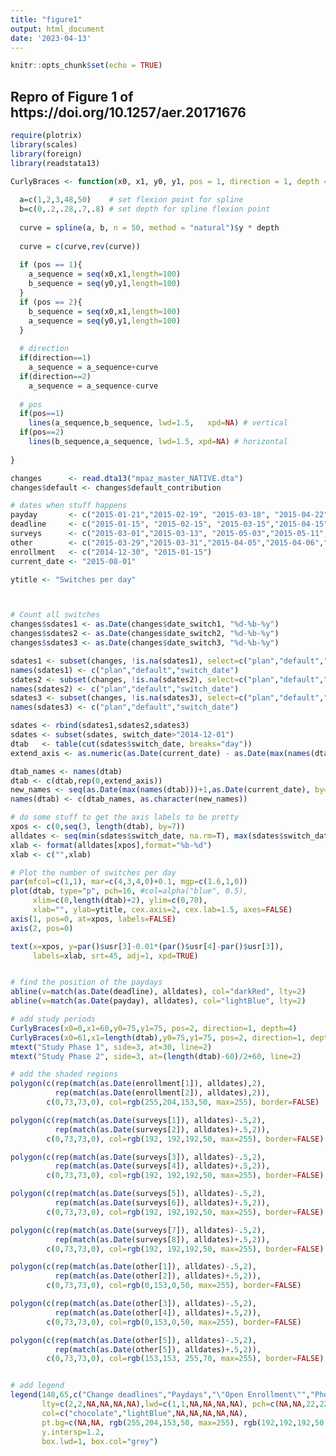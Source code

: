 ```yaml
---
title: "figure1"
output: html_document
date: '2023-04-13'
---
```


```r
knitr::opts_chunk$set(echo = TRUE)
```

## Repro of Figure 1 of https://doi.org/10.1257/aer.20171676

```r
require(plotrix)
library(scales)
library(foreign)
library(readstata13)
```

```r
CurlyBraces <- function(x0, x1, y0, y1, pos = 1, direction = 1, depth = 1) {
  
  a=c(1,2,3,48,50)    # set flexion point for spline
  b=c(0,.2,.28,.7,.8) # set depth for spline flexion point
  
  curve = spline(a, b, n = 50, method = "natural")$y * depth
  
  curve = c(curve,rev(curve))
  
  if (pos == 1){
    a_sequence = seq(x0,x1,length=100)
    b_sequence = seq(y0,y1,length=100)  
  }
  if (pos == 2){
    b_sequence = seq(x0,x1,length=100)
    a_sequence = seq(y0,y1,length=100)      
  }
  
  # direction
  if(direction==1)
    a_sequence = a_sequence+curve
  if(direction==2)
    a_sequence = a_sequence-curve
  
  # pos
  if(pos==1)
    lines(a_sequence,b_sequence, lwd=1.5,   xpd=NA) # vertical
  if(pos==2)
    lines(b_sequence,a_sequence, lwd=1.5, xpd=NA) # horizontal
  
}
```

```r
changes      <- read.dta13("mpaz_master_NATIVE.dta")
changes$default <- changes$default_contribution

# dates when stuff happens
payday       <- c("2015-01-21","2015-02-19", "2015-03-18", "2015-04-22", "2015-05-21", "2015-06-21","2015-07-14")
deadline     <- c("2015-01-15", "2015-02-15", "2015-03-15","2015-04-15", "2015-05-15", "2015-06-15")
surveys      <- c("2015-03-01","2015-03-13", "2015-05-03","2015-05-11","2015-06-02","2015-06-10","2015-07-02", "2015-07-11")
other        <- c("2015-03-29","2015-03-31","2015-04-05","2015-04-06","2015-04-09")
enrollment   <- c("2014-12-30", "2015-01-15")
current_date <- "2015-08-01"

ytitle <- "Switches per day"



# Count all switches
changes$sdates1 <- as.Date(changes$date_switch1, "%d-%b-%y")
changes$sdates2 <- as.Date(changes$date_switch2, "%d-%b-%y")
changes$sdates3 <- as.Date(changes$date_switch3, "%d-%b-%y")

sdates1 <- subset(changes, !is.na(sdates1), select=c("plan","default","sdates1"))
names(sdates1) <- c("plan","default","switch_date")
sdates2 <- subset(changes, !is.na(sdates2), select=c("plan","default","sdates2"))
names(sdates2) <- c("plan","default","switch_date")
sdates3 <- subset(changes, !is.na(sdates3), select=c("plan","default","sdates3"))
names(sdates3) <- c("plan","default","switch_date")

sdates <- rbind(sdates1,sdates2,sdates3) 
sdates <- subset(sdates, switch_date>"2014-12-01")
dtab   <- table(cut(sdates$switch_date, breaks="day"))
extend_axis <- as.numeric(as.Date(current_date) - as.Date(max(names(dtab))))

dtab_names <- names(dtab)
dtab <- c(dtab,rep(0,extend_axis))
new_names <- seq(as.Date(max(names(dtab)))+1,as.Date(current_date), by=1)  
names(dtab) <- c(dtab_names, as.character(new_names))

# do some stuff to get the axis labels to be pretty
xpos <- c(0,seq(3, length(dtab), by=7))
alldates <- seq(min(sdates$switch_date, na.rm=T), max(sdates$switch_date, na.rm=T)+extend_axis, by="day")
xlab <- format(alldates[xpos],format="%b-%d")
xlab <- c("",xlab)

# Plot the number of switches per day
par(mfcol=c(1,1), mar=c(4,3,4,0)+0.1, mgp=c(1.6,1,0))
plot(dtab, type="p", pch=16, #col=alpha("blue", 0.5),
     xlim=c(0,length(dtab)+2), ylim=c(0,70),
     xlab="", ylab=ytitle, cex.axis=2, cex.lab=1.5, axes=FALSE)
axis(1, pos=0, at=xpos, labels=FALSE)
axis(2, pos=0)

text(x=xpos, y=par()$usr[3]-0.01*(par()$usr[4]-par()$usr[3]),
     labels=xlab, srt=45, adj=1, xpd=TRUE)


# find the position of the paydays
abline(v=match(as.Date(deadline), alldates), col="darkRed", lty=2)
abline(v=match(as.Date(payday), alldates), col="lightBlue", lty=2)

# add study periods
CurlyBraces(x0=0,x1=60,y0=75,y1=75, pos=2, direction=1, depth=4)
CurlyBraces(x0=61,x1=length(dtab),y0=75,y1=75, pos=2, direction=1, depth=4)
mtext("Study Phase 1", side=3, at=30, line=2)
mtext("Study Phase 2", side=3, at=(length(dtab)-60)/2+60, line=2)

# add the shaded regions
polygon(c(rep(match(as.Date(enrollment[1]), alldates),2),
          rep(match(as.Date(enrollment[2]), alldates),2)),
        c(0,73,73,0), col=rgb(255,204,153,50, max=255), border=FALSE)        

polygon(c(rep(match(as.Date(surveys[1]), alldates)-.5,2),
          rep(match(as.Date(surveys[2]), alldates)+.5,2)),
        c(0,73,73,0), col=rgb(192, 192,192,50, max=255), border=FALSE)        

polygon(c(rep(match(as.Date(surveys[3]), alldates)-.5,2),
          rep(match(as.Date(surveys[4]), alldates)+.5,2)),
        c(0,73,73,0), col=rgb(192, 192,192,50, max=255), border=FALSE)        

polygon(c(rep(match(as.Date(surveys[5]), alldates)-.5,2),
          rep(match(as.Date(surveys[6]), alldates)+.5,2)),
        c(0,73,73,0), col=rgb(192, 192,192,50, max=255), border=FALSE)        

polygon(c(rep(match(as.Date(surveys[7]), alldates)-.5,2),
          rep(match(as.Date(surveys[8]), alldates)+.5,2)),
        c(0,73,73,0), col=rgb(192, 192,192,50, max=255), border=FALSE)        

polygon(c(rep(match(as.Date(other[1]), alldates)-.5,2),
          rep(match(as.Date(other[2]), alldates)+.5,2)),
        c(0,73,73,0), col=rgb(0,153,0,50, max=255), border=FALSE)        

polygon(c(rep(match(as.Date(other[3]), alldates)-.5,2),
          rep(match(as.Date(other[4]), alldates)+.5,2)),
        c(0,73,73,0), col=rgb(0,153,0,50, max=255), border=FALSE)        

polygon(c(rep(match(as.Date(other[5]), alldates)-.5,2),
          rep(match(as.Date(other[5]), alldates)+.5,2)),
        c(0,73,73,0), col=rgb(153,153, 255,70, max=255), border=FALSE)        


# add legend
legend(140,65,c("Change deadlines","Paydays","\"Open Enrollment\"","Phone surveys","Consultations","SMS Reminders"), 
       lty=c(2,2,NA,NA,NA,NA),lwd=c(1,1,NA,NA,NA,NA), pch=c(NA,NA,22,22,22,22), pt.cex=2,
       col=c("chocolate","lightBlue",NA,NA,NA,NA,NA), 
       pt.bg=c(NA,NA, rgb(255,204,153,50, max=255), rgb(192,192,192,50, max=255), rgb(0,153,0,50, max=255), rgb(153,123,255,70, max=255)),
       y.intersp=1.2,
       box.lwd=1, box.col="grey")




```

